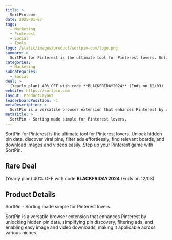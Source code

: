 ```yaml
---
title: >
  SortPin.com
date: 2025-01-07
tags:
  - Marketing
  - Pinterest
  - Social
  - Tools
logo: /static/images/product/sortpin-com/logo.png
summary: >
  SortPin for Pinterest is the ultimate tool for Pinterest lovers. Unlock hidden pin data, discover viral pins, filter ads effortlessly, find relevant boards, and download images and videos easily. Step up your Pinterest game with SortPin.
categories:
  - Marketing
subcategories:
  - Social
deal: >
  (Yearly plan) 40% OFF with code **BLACKFRIDAY2024** (Ends on 12/03)
website: https://sortpin.com
layout: ProductLayout
leaderboardPosition: -1
metaDescription: >
  SortPin is a versatile browser extension that enhances Pinterest by unlocking hidden pin data, simplifying pin discovery, filtering ads, and enabling easy image and video downloads, making it applicable across various niches.
metaTitle: >
  SortPin - Sorting made simple for Pinterest lovers.
---
```

SortPin for Pinterest is the ultimate tool for Pinterest lovers. Unlock hidden pin data, discover viral pins, filter ads effortlessly, find relevant boards, and download images and videos easily. Step up your Pinterest game with SortPin.

## Rare Deal

(Yearly plan) 40% OFF with code **BLACKFRIDAY2024** (Ends on 12/03)

## Product Details

SortPin - Sorting made simple for Pinterest lovers.

SortPin is a versatile browser extension that enhances Pinterest by unlocking hidden pin data, simplifying pin discovery, filtering ads, and enabling easy image and video downloads, making it applicable across various niches.
